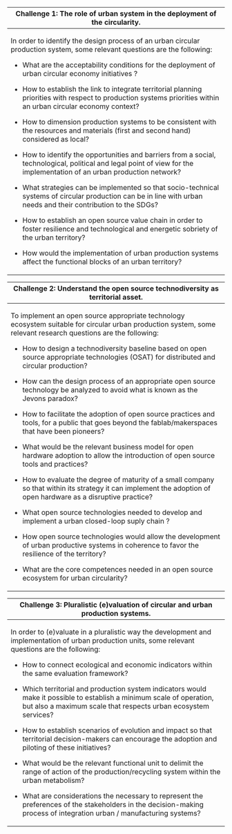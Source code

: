 +---------------------------------------------------------------------------------------------------------------------------------------------------------------------------+
| **Challenge 1: The role of urban system in the deployment of the circularity.**                                                                                           |
+===========================================================================================================================================================================+
| In order to identify the design process of an urban circular production system, some relevant questions are the following:                                                |
|                                                                                                                                                                           |
| -   What are the acceptability conditions for the deployment of urban circular economy initiatives ?                                                                      |
|                                                                                                                                                                           |
| -   How to establish the link to integrate territorial planning priorities with respect to production systems priorities within an urban circular economy context?        |
|                                                                                                                                                                           |
| -   How to dimension production systems to be consistent with the resources and materials (first and second hand) considered as local?                                    |
|                                                                                                                                                                           |
| -   How to identify the opportunities and barriers from a social, technological, political and legal point of view for the implementation of an urban production network? |
|                                                                                                                                                                           |
| -   What strategies can be implemented so that socio-technical systems of circular production can be in line with urban needs and their contribution to the SDGs?         |
|                                                                                                                                                                           |
| -   How to establish an open source value chain in order to foster resilience and technological and energetic sobriety of the urban territory?                            |
|                                                                                                                                                                           |
| -   How would the implementation of urban production systems affect the functional blocks of an urban territory?                                                          |
+---------------------------------------------------------------------------------------------------------------------------------------------------------------------------+

\vspace{-0.5cm}

+--------------------------------------------------------------------------------------------------------------------------------------------------------------------+
| **Challenge 2: Understand the open source technodiversity as territorial asset.**                                                                                  |
+====================================================================================================================================================================+
| To implement an open source appropriate technology ecosystem suitable for circular urban production system, some relevant research questions are the following:    |
|                                                                                                                                                                    |
| -   How to design a technodiversity baseline based on open source appropriate technologies (OSAT) for distributed and circular production?                         |
|                                                                                                                                                                    |
| -   How can the design process of an appropriate open source technology be analyzed to avoid what is known as the Jevons paradox?                                  |
|                                                                                                                                                                    |
| -   How to facilitate the adoption of open source practices and tools, for a public that goes beyond the fablab/makerspaces that have been pioneers?               |
|                                                                                                                                                                    |
| -   What would be the relevant business model for open hardware adoption to allow the introduction of open source tools and practices?                             |
|                                                                                                                                                                    |
| -   How to evaluate the degree of maturity of a small company so that within its strategy it can implement the adoption of open hardware as a disruptive practice? |
|                                                                                                                                                                    |
| -   What open source technologies needed to develop and implement a urban closed-loop suply chain ?                                                                |
|                                                                                                                                                                    |
| -   How open source technologies would allow the development of urban productive systems in coherence to favor the resilience of the territory?                    |
|                                                                                                                                                                    |
| -   What are the core competences needed in an open source ecosystem for urban circularity?                                                                        |
+--------------------------------------------------------------------------------------------------------------------------------------------------------------------+

\vspace{-0.5cm}

+-------------------------------------------------------------------------------------------------------------------------------------------------------------------------------------------+
| **Challenge 3: Pluralistic (e)valuation of circular and urban production systems.**                                                                                                       |
+===========================================================================================================================================================================================+
| In order to (e)valuate in a pluralistic way the development and implementation of urban production units, some relevant questions are the following:                                      |
|                                                                                                                                                                                           |
| -   How to connect ecological and economic indicators within the same evaluation framework?                                                                                               |
|                                                                                                                                                                                           |
| -   Which territorial and production system indicators would make it possible to establish a minimum scale of operation, but also a maximum scale that respects urban ecosystem services? |
|                                                                                                                                                                                           |
| -   How to establish scenarios of evolution and impact so that territorial decision-makers can encourage the adoption and piloting of these initiatives?                                  |
|                                                                                                                                                                                           |
| -   What would be the relevant functional unit to delimit the range of action of the production/recycling system within the urban metabolism?                                             |
|                                                                                                                                                                                           |
| -   What are considerations the necessary to represent the preferences of the stakeholders in the decision-making process of integration urban / manufacturing systems?                   |
+-------------------------------------------------------------------------------------------------------------------------------------------------------------------------------------------+

